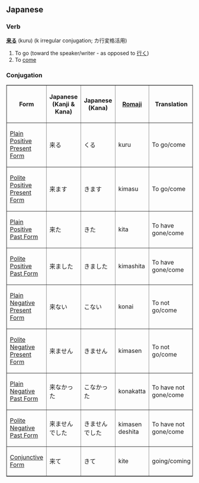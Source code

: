 ==Japanese==
===Verb===
'''[[来]]る''' (kuru) (k irregular conjugation; カ行変格活用)

#To go (toward the speaker/writer - as opposed to [[行く]])
#To [[come]]

=== Conjugation ===

<TABLE border>

<TR>
<TH>Form</TH>
<TH>Japanese<BR>(Kanji & Kana)</TH>
<TH>Japanese<BR>(Kana)</TH>
<TH>[[Romaji]]</TH>
<TH>Translation</TH>
</TR>

<TR>
<TD>[[Japanese Plain Positive Present Form|Plain Positive Present Form]]</TD>
<TD>&#26469;&#12427;</TD>
<TD>&#12367;&#12427;</TD>
<TD>kuru</TD>
<TD>To go/come</TD>
</TR>

<TR>
<TD>[[Japanese Polite Positive Present Form|Polite Positive Present Form]]</TD>
<TD>&#26469;&#12414;&#12377;</TD>
<TD>&#12365;&#12414;&#12377;</TD>
<TD>kimasu</TD>
<TD>To go/come</TD>
</TR>

<TR>
<TD>[[Japanese Plain Positive Past Form|Plain Positive Past Form]]</TD>
<TD>&#26469;&#12383;</TD>
<TD>&#12365;&#12383;</TD>
<TD>kita</TD>
<TD>To have gone/come</TD>
</TR>

<TR>
<TD>[[Japanese Polite Positive Past Form|Polite Positive Past Form]]</TD>
<TD>&#26469;&#12414;&#12375;&#12383;</TD>
<TD>&#12365;&#12414;&#12375;&#12383;</TD>
<TD>kimashita</TD>
<TD>To have gone/come</TD>
</TR>

<TR>
<TD>[[Japanese Plain Negative Present Form|Plain Negative Present Form]]</TD>
<TD>&#26469;&#12394;&#12356;</TD>
<TD>&#12371;&#12394;&#12356;</TD>
<TD>konai</TD>
<TD>To not go/come</TD>
</TR>

<TR>
<TD>[[Japanese Polite Negative Present Form|Polite Negative Present Form]]</TD>
<TD>&#26469;&#12414;&#12379;&#12435;</TD>
<TD>&#12365;&#12414;&#12379;&#12435;</TD>
<TD>kimasen</TD>
<TD>To not go/come</TD>
</TR>

<TR>
<TD>[[Japanese Plain Negative Past Form|Plain Negative Past Form]]</TD>
<TD>&#26469;&#12394;&#12363;&#12387;&#12383;</TD>
<TD>&#12371;&#12394;&#12363;&#12387;&#12383;</TD>
<TD>konakatta</TD>
<TD>To have not gone/come</TD>
</TR>

<TR>
<TD>[[Japanese Polite Negative Past Form|Polite Negative Past Form]]</TD>
<TD>&#26469;&#12414;&#12379;&#12435;&#12391;&#12375;&#12383;</TD>
<TD>&#12365;&#12414;&#12379;&#12435;&#12391;&#12375;&#12383;</TD>
<TD>kimasen deshita</TD>
<TD>To have not gone/come</TD>
</TR>

<TR>
<TD>[[Japanese Conjunctive Form|Conjunctive Form]]</TD>
<TD>&#26469;&#12390;</TD>
<TD>&#12365;&#12390;</TD>
<TD>kite</TD>
<TD>going/coming</TD>
</TR>

</TABLE>